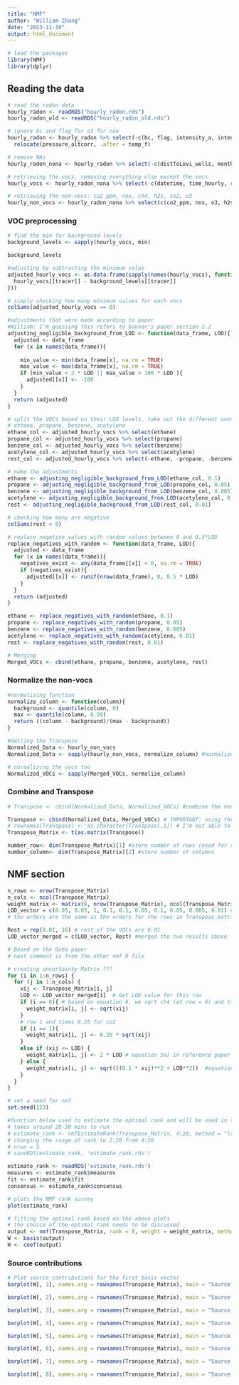 ```yaml
---
title: "NMF"
author: "William Zhang"
date: "2023-11-19"
output: html_document
---
```

```r
# load the packages
library(NMF)
library(dplyr)
```

## Reading the data
```r
# read the radon data
hourly_radon <- readRDS("hourly_radon.rds")
hourly_radon_old <- readRDS("hourly_radon_old.rds")
```
```r
# ignore bc and flag for o3 for now
hourly_radon <- hourly_radon %>% select(-c(bc, flag, intensity_a, intensity_b, instr_temp_c, lamp_temp_c, flow_a, flow_b, pressure.x, pressure.y, mode, water_vapor_mr, T101_Mode)) %>%
  relocate(pressure_altcorr, .after = temp_f)

# remove NAs
hourly_radon_nona <- hourly_radon %>% select(-c(distToLovi_wells, monthly_oil, monthly_gas)) %>% na.omit()

# retrieving the vocs, removing everything else except the vocs
hourly_vocs <- hourly_radon_nona %>% select(-c(datetime, time_hourly, radon_B, radon_pCi, rd_particle_B, rd_particle_pCi, co, co2_ppm, no, no2, nox, o3, h2s, so2, ch4, temp_f, pressure_altcorr, rain, relh, wsp, wdr, solr, co2_ppm, hour, closest.flare, count, weighted.count))

# retrieving the non-vocs: co2_ppm, nox, ch4, h2s, so2, o3
hourly_non_vocs <- hourly_radon_nona %>% select(c(co2_ppm, nox, o3, h2s, so2, ch4))
```
### VOC preprocessing
```r
# find the min for background-levels
background_levels <- sapply(hourly_vocs, min)
```
```r
background_levels
```
```r
#adjusting by subtracting the minimum value
adjusted_hourly_vocs <- as.data.frame(sapply(names(hourly_vocs), function(tracer){ 
  hourly_vocs[[tracer]] - background_levels[[tracer]]
}))
```

```r
# simply checking how many minimum values for each vocs
colSums(adjusted_hourly_vocs == 0)
```
```r
#adjustments that were made according to paper
#William: I'm guessing this refers to Gunnar's paper section 2.2
adjusting_negligible_background_from_LOD <- function(data_frame, LOD){ 
  adjusted <- data_frame
  for (x in names(data_frame)){
    
    min_value <- min(data_frame[x], na.rm = TRUE)
    max_value <- max(data_frame[x], na.rm = TRUE)
    if (min_value < 2 * LOD || max_value > 100 * LOD ){
      adjusted[[x]] <- -100
    }
  }
  return (adjusted)
}
```

```r
# split the VOCs based on their LOD levels, take out the different ones
# ethane, propane, benzene, acetylene
ethane_col <- adjusted_hourly_vocs %>% select(ethane)
propane_col <- adjusted_hourly_vocs %>% select(propane)
benzene_col <- adjusted_hourly_vocs %>% select(benzene)
acetylene_col <- adjusted_hourly_vocs %>% select(acetylene)
rest_col <- adjusted_hourly_vocs %>% select(-ethane, -propane, -benzene, -acetylene)
```
```r
# make the adjustments
ethane <- adjusting_negligible_background_from_LOD(ethane_col, 0.1)
propane <- adjusting_negligible_background_from_LOD(propane_col, 0.05)
benzene <- adjusting_negligible_background_from_LOD(benzene_col, 0.005)
acetylene <- adjusting_negligible_background_from_LOD(acetylene_col, 0.01)
rest <- adjusting_negligible_background_from_LOD(rest_col, 0.01)
```
```r
# checking how many are negative
colSums(rest < 0)
```

```r
# replace negative values with random values between 0 and 0.5*LOD
replace_negatives_with_random <- function(data_frame, LOD){
  adjusted <- data_frame
  for (x in names(data_frame)){
    negatives_exist <- any(data_frame[[x]] < 0, na.rm = TRUE)
    if (negatives_exist){
      adjusted[[x]] <- runif(nrow(data_frame), 0, 0.5 * LOD)
    }
  }
  return (adjusted)
}
```
```r
ethane <- replace_negatives_with_random(ethane, 0.1)
propane <- replace_negatives_with_random(propane, 0.05)
benzene <- replace_negatives_with_random(benzene, 0.005)
acetylene <- replace_negatives_with_random(acetylene, 0.01)
rest <- replace_negatives_with_random(rest, 0.01)
```
```r
# Merging
Merged_VOCs <- cbind(ethane, propane, benzene, acetylene, rest)
```

### Normalize the non-vocs
```r
#normalizing function
normalize_column <- function(column){
  background <- quantile(column, 0)
  max <- quantile(column, 0.99)
  return ((column - background)/(max - background))
}
```
```r
#Getting the Transpose
Normalized_Data <- hourly_non_vocs 
Normalized_Data <- sapply(hourly_non_vocs, normalize_column) #normalize the NON_VOC
```
```r
# normalizing the vocs too
Normalized_VOCs <- sapply(Merged_VOCs, normalize_column)
```

### Combine and Transpose
```r
# Transpose <- cbind(Normalized_Data, Normalized_VOCs) #combine the non-VOC and normalized VOC

Transpose <- cbind(Normalized_Data, Merged_VOCs) # IMPORTANT: using the un-normalized VOCs for this file
# rownames(Transpose) <- as.character(Transpose[,1]) # I'm not able to run this line, but it shouldn't affect anything
Transpose_Matrix <- t(as.matrix(Transpose))

number_row<- dim(Transpose_Matrix)[1] #store number of rows (used for checking)
number_column<- dim(Transpose_Matrix)[2] #store number of columns
```

## NMF section
```r
n_rows <- nrow(Transpose_Matrix)
n_cols <- ncol(Transpose_Matrix)
weight_matrix <- matrix(0, nrow(Transpose_Matrix), ncol(Transpose_Matrix))
LOD_vector = c(0.05, 0.05, 1, 0.1, 0.1, 0.05, 0.1, 0.05, 0.005, 0.01) # hard-coded values for LOD_vector
# the orders are the same as the orders for the rows in Transpose_matrix; co2_ppm, nox, o3, h2s, ....

Rest = rep(0.01, 16) # rest of the VOCs are 0.01
LOD_vector_merged = c(LOD_vector, Rest) #merged the two results above
```


```r
# Based on the Guha paper
# next comment is from the other nmf R file

# creating uncertainty Matrix ???
for (i in 1:n_rows) { 
  for (j in 1:n_cols) {
    xij <- Transpose_Matrix[i, j]
    LOD <- LOD_vector_merged[i]  # Get LOD value for this row 
    if (i == 6){ # based on equation 6, we sqrt ch4 (at row = 6) and times by 1
      weight_matrix[i, j] <- sqrt(xij)
    }
    # row 1 and times 0.25 for co2 
    if (i == 1){
      weight_matrix[i, j] <- 0.25 * sqrt(xij)
    }
    else if (xij <= LOD) {
      weight_matrix[i, j] <- 2 * LOD # equation 5a) in reference paper
    } else {
      weight_matrix[i, j] <- sqrt(((0.1 * xij)**2 + LOD**2))  #equation 5c) in reference paper
    }
  }
}
```

```r
# set a seed for nmf
set.seed(123)
```

```r
#function below used to estimate the optimal rank and will be used in the nmf() function. 
# takes around 20-30 mins to run
# estimate_rank <- nmfEstimateRank(Transpose_Matrix, 4:20, method = "ls-nmf", weight = weight_matrix, 5)
# changing the range of rank to 2:20 from 4:20
# nrun = 5
# saveRDS(estimate_rank, 'estimate_rank.rds')

estimate_rank <- readRDS('estimate_rank.rds')
measures <- estimate_rank$measures
fit <- estimate_rank$fit
consensus <- estimate_rank$consensus
```
```r
# plots the NMF rank survey
plot(estimate_rank)
```


```r
# fitting the optimal rank based on the above plots
# the choice of the optimal rank needs to be discussed
output <- nmf(Transpose_Matrix, rank = 8, weight = weight_matrix, method = "ls-nmf")
W <- basis(output)
H <- coef(output)
```

### Source contributions
```r
# Plot source contributions for the first basis vector
barplot(W[, 1], names.arg = rownames(Transpose_Matrix), main = "Source Contributions to Basis 1", las = 2)
```
```r
barplot(W[, 2], names.arg = rownames(Transpose_Matrix), main = "Source Contributions to Basis 2", las=2)
```

```r
barplot(W[, 3], names.arg = rownames(Transpose_Matrix), main = "Source Contributions to Basis 3", las=2)
```
```r
barplot(W[, 4], names.arg = rownames(Transpose_Matrix), main = "Source Contributions to Basis 4", las=2)
```
```r
barplot(W[, 5], names.arg = rownames(Transpose_Matrix), main = "Source Contributions to Basis 5", las=2)
```
```r
barplot(W[, 6], names.arg = rownames(Transpose_Matrix), main = "Source Contributions to Basis 6", las=2)
```
```r
barplot(W[, 7], names.arg = rownames(Transpose_Matrix), main = "Source Contributions to Basis 7", las=2)
```
```r
barplot(W[, 8], names.arg = rownames(Transpose_Matrix), main = "Source Contributions to Basis 8", las=2)
```


